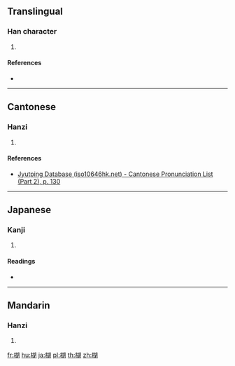 {{also|胡}}
==Translingual==

===Han character===
{{Han char|rn=75|rad=木|as=09|sn=13|four=47920|canj=DJRB|ids=⿰木胡}}

# {{defn|Han|sort=木09}}

====References====
* {{Han ref|kx=0540.060|dkj=15147|dj=0927.130|hdz=21244.020|uh=695C|ud=26972|bh=DDED|bd=56813}}

----

==Cantonese==

===Hanzi===
{{yue-hanzi|jyut=[[wu4]]|y=wu4}}

# {{defn|lang=yue|sort=木09}}

====References====
* [http://www.iso10646hk.net/jp/document/download.jsp Jyutping Database (iso10646hk.net) - Cantonese Pronunciation List (Part 2), p. 130]

----

==Japanese==

===Kanji===
{{ja-kanji|grade=|rs=木09}}

# {{defn|lang=ja|sort=木09}}

====Readings====
* {{ja-readings|on=[[こ]] (ko), [[ご]] (go)|kun=[[こしょう]] (koshou), [[くるみ]] (kurumi)}}

----

==Mandarin==

===Hanzi===
{{cmn-hanzi|pin=[[hú]] ([[hu2]])|wg=hu<sup>2</sup>}}

# {{defn|lang=cmn|sort=木09}}

[[fr:楜]]
[[hu:楜]]
[[ja:楜]]
[[pl:楜]]
[[th:楜]]
[[zh:楜]]